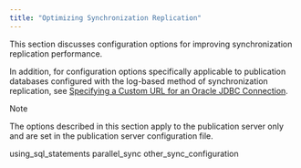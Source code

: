 ```yaml
---
title: "Optimizing Synchronization Replication"
---
```


<div id="optimize_sync_replication" class="registered_link"></div>


This section discusses configuration options for improving synchronization replication performance.

In addition, for configuration options specifically applicable to publication databases configured with the log-based method of synchronization replication, see [Specifying a Custom URL for an Oracle JDBC Connection](../../10_appendix/04_miscellaneous_xdb_processing_topics/01_publications_and_subscriptions_server_conf_options/#specify_custom_url_for_oracle_jdbc).

<div class="note">

<div class="title">

Note

</div>

The options described in this section apply to the publication server only and are set in the publication server configuration file.

</div>

<div class="toctree" maxdepth="4">

using\_sql\_statements parallel\_sync other\_sync\_configuration

</div>
